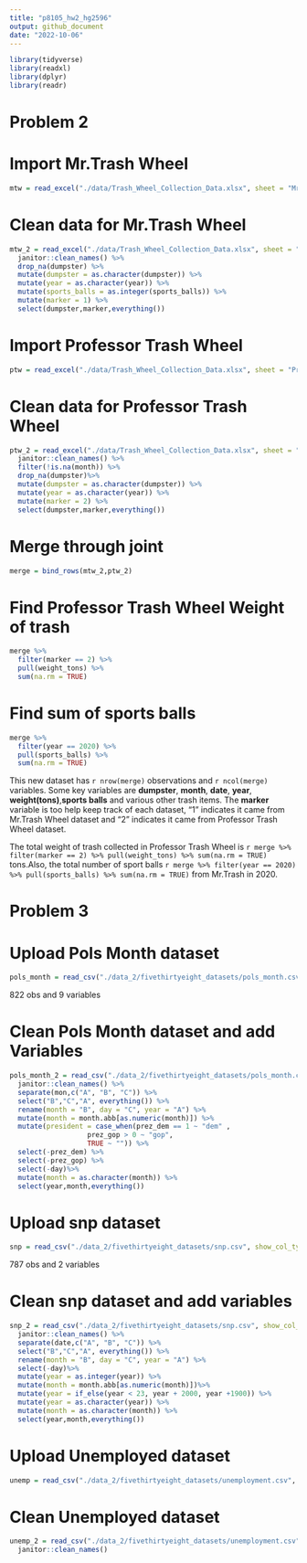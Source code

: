 ```yaml
---
title: "p8105_hw2_hg2596"
output: github_document
date: "2022-10-06"
---
```


```r
library(tidyverse)
library(readxl)
library(dplyr)
library(readr)
```

# Problem 2 

# Import Mr.Trash Wheel 

```r
mtw = read_excel("./data/Trash_Wheel_Collection_Data.xlsx", sheet = "Mr_Trash_Wheel") 
```

# Clean data for Mr.Trash Wheel 

```r

mtw_2 = read_excel("./data/Trash_Wheel_Collection_Data.xlsx", sheet = "Mr_Trash_Wheel",range = cell_cols("A:N"), col_names = TRUE, col_types = NULL, trim_ws = TRUE,skip = 1, n_max = 535) %>% 
  janitor::clean_names() %>% 
  drop_na(dumpster) %>%
  mutate(dumpster = as.character(dumpster)) %>%
  mutate(year = as.character(year)) %>%
  mutate(sports_balls = as.integer(sports_balls)) %>%
  mutate(marker = 1) %>%
  select(dumpster,marker,everything())
```

# Import Professor Trash Wheel 

```r
ptw = read_excel("./data/Trash_Wheel_Collection_Data.xlsx", sheet = "Professor_Trash_Wheel") 
```

# Clean data for Professor Trash Wheel 

```r
ptw_2 = read_excel("./data/Trash_Wheel_Collection_Data.xlsx", sheet = "Professor_Trash_Wheel", range = cell_cols("A:M"), col_names = TRUE, col_types = NULL, trim_ws = TRUE,skip = 1, n_max = 115) %>% 
  janitor::clean_names() %>% 
  filter(!is.na(month)) %>%
  drop_na(dumpster)%>%
  mutate(dumpster = as.character(dumpster)) %>%
  mutate(year = as.character(year)) %>%
  mutate(marker = 2) %>%
  select(dumpster,marker,everything())
```

# Merge through joint 

```r
merge = bind_rows(mtw_2,ptw_2) 
```

# Find Professor Trash Wheel Weight of trash
```r
merge %>%
  filter(marker == 2) %>%
  pull(weight_tons) %>%
  sum(na.rm = TRUE) 
```

# Find sum of sports balls 
```r
merge %>%
  filter(year == 2020) %>%
  pull(sports_balls) %>%
  sum(na.rm = TRUE) 
```

This new dataset has `r nrow(merge)` observations and `r ncol(merge)` variables. Some key variables are **dumpster**, **month**, **date**, **year**, **weight(tons)**,**sports balls** and various other trash items. The **marker** variable is too help keep track of each dataset, "1" indicates it came from Mr.Trash Wheel dataset and "2" indicates it came from Professor Trash Wheel dataset. 

The total weight of trash collected in Professor Trash Wheel is `r merge %>% filter(marker == 2) %>% pull(weight_tons) %>% sum(na.rm = TRUE)` tons.Also, the total number of sport balls `r merge %>% filter(year == 2020) %>% pull(sports_balls) %>% sum(na.rm = TRUE)` from Mr.Trash in 2020.

# Problem 3 

# Upload Pols Month dataset
```r
pols_month = read_csv("./data_2/fivethirtyeight_datasets/pols_month.csv", show_col_types = FALSE)
```

822 obs and 9 variables 

# Clean Pols Month dataset and add Variables 

```r
pols_month_2 = read_csv("./data_2/fivethirtyeight_datasets/pols_month.csv", show_col_types = FALSE) %>% 
  janitor::clean_names() %>%
  separate(mon,c("A", "B", "C")) %>%
  select("B","C","A", everything()) %>%
  rename(month = "B", day = "C", year = "A") %>%
  mutate(month = month.abb[as.numeric(month)]) %>%
  mutate(president = case_when(prez_dem == 1 ~ "dem" , 
                   prez_gop > 0 ~ "gop",
                   TRUE ~ "")) %>%
  select(-prez_dem) %>%
  select(-prez_gop) %>%
  select(-day)%>%
  mutate(month = as.character(month)) %>%
  select(year,month,everything())
```

# Upload snp dataset 

```r
snp = read_csv("./data_2/fivethirtyeight_datasets/snp.csv", show_col_types = FALSE)
```

787 obs and 2 variables 

# Clean snp dataset and add variables 

```r
snp_2 = read_csv("./data_2/fivethirtyeight_datasets/snp.csv", show_col_types = FALSE) %>%
  janitor::clean_names() %>%
  separate(date,c("A", "B", "C")) %>%
  select("B","C","A", everything()) %>%
  rename(month = "B", day = "C", year = "A") %>%
  select(-day)%>%
  mutate(year = as.integer(year)) %>%
  mutate(month = month.abb[as.numeric(month)])%>%
  mutate(year = if_else(year < 23, year + 2000, year +1900)) %>%
  mutate(year = as.character(year)) %>%
  mutate(month = as.character(month)) %>%
  select(year,month,everything())
```

# Upload Unemployed dataset 
```r
unemp = read_csv("./data_2/fivethirtyeight_datasets/unemployment.csv", show_col_types = FALSE)
```

# Clean Unemployed dataset 
```r
unemp_2 = read_csv("./data_2/fivethirtyeight_datasets/unemployment.csv", show_col_types = FALSE) %>%
  janitor::clean_names()
```

